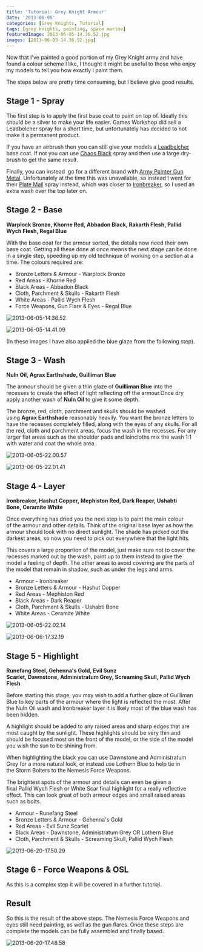 ```yaml
---
title: 'Tutorial: Grey Knight Armour'
date: '2013-06-05'
categories: [Grey Knights, Tutorial]
tags: [grey knights, painting, space marine]
featuredImage: 2013-06-05-14.36.52.jpg
images: [2013-06-05-14.36.52.jpg]
---
```


Now that I've painted a good portion of my Grey Knight army and have found a colour scheme I like, I thought it might be useful to those who enjoy my models to tell you how exactly I paint them.

The steps below are pretty time consuming, but I believe give good results.

## Stage 1 - Spray

The first step is to apply the first base coat to paint on top of. Ideally this should be a silver to make your life easier. Games Workshop did sell a Leadbelcher spray for a short time, but unfortunately has decided to not make it a permanent product.

If you have an airbrush then you can still give your models a [Leadbelcher](http://www.games-workshop.com/en-EU/Citadel-Base?s=99189950028) base coat. If not you can use [Chaos Black](http://www.games-workshop.com/en-EU/Chaos-Black-Spray-GLOBAL) spray and then use a large dry-brush to get the same result.

Finally, you can instead  go for a different brand with [Army Painter Gun Metal](http://www.amazon.co.uk/Painter-Colour-Primer-Gun-Metal/dp/B00OQ820JG). Unfortunately at the time this was unavailable, so instead I went for their [Plate Mail](http://www.amazon.co.uk/Army-Painter-Plate-Spray-Primer-x/dp/B005WH318Y/) spray instead, which was closer to [Ironbreaker](http://www.games-workshop.com/en-EU/Citadel-Layer?s=99189951059), so I used an extra wash over the top later on.

## Stage 2 - Base

**Warplock Bronze, Khorne Red, Abbadon Black, Rakarth Flesh, Pallid Wych Flesh, Regal Blue**

With the base coat for the armour sorted, the details now need their own base coat. Getting all these done at once means the next stage can be done in a single step, speeding up my old technique of working on a section at a time. The colours required are:

- Bronze Letters & Armour - Warplock Bronze
- Red Areas - Khorne Red
- Black Areas - Abbadon Black
- Cloth, Parchment & Skulls - Rakarth Flesh
- White Areas - Pallid Wych Flesh
- Force Weapons, Gun Flare & Eyes - Regal Blue

![2013-06-05-14.36.52](2013-06-05-14.36.52.jpg)

![2013-06-05-14.41.09](2013-06-05-14.41.09.jpg)

(In these images I have also applied the blue glaze from the following step).

## Stage 3 - Wash

**Nuln Oil, Agrax Earthshade, Guilliman Blue**

The armour should be given a thin glaze of **Guilliman Blue** into the recesses to create the effect of light reflecting off the armour.Once dry apply another wash of **Nuln Oil** to give it some depth.

The bronze, red, cloth, parchment and skulls should be washed using **Agrax Earthshade** reasonably heavily. You want the bronze letters to have the recesses completely filled, along with the eyes of any skulls. For all the red, cloth and parchment areas, focus the wash in the recesses. For any larger flat areas such as the shoulder pads and loincloths mix the wash 1:1 with water and coat the whole area.

![2013-06-05-22.00.57](2013-06-05-22.00.57.jpg)

![2013-06-05-22.01.41](2013-06-05-22.01.41.jpg)

## Stage 4 - Layer

**Ironbreaker, Hashut Copper, Mephiston Red, Dark Reaper, Ushabti Bone, Ceramite White**

Once everything has dried you the next step is to paint the main colour of the armour and other details. Think of the original base layer as how the armour should look with no direct sunlight. The shade has picked out the darkest areas, so now you need to pick out everywhere that the light hits.

This covers a large proportion of the model, just make sure not to cover the recesses marked out by the wash, paint up to them instead to give the model a feeling of depth. The other areas to avoid covering are the parts of the model that remain in shadow, such as under the legs and arms.

- Armour - Ironbreaker
- Bronze Letters & Armour - Hashut Copper
- Red Areas - Mephiston Red
- Black Areas - Dark Reaper
- Cloth, Parchment & Skulls - Ushabti Bone
- White Areas - Ceramite White

![2013-06-05-22.02.14](2013-06-05-22.02.14.jpg)

![2013-06-06-17.32.19](2013-06-06-17.32.19.jpg)

## Stage 5 - Highlight

**Runefang Steel, Gehenna's Gold, Evil Sunz Scarlet, Dawnstone, Administratum Grey, Screaming Skull, Pallid Wych Flesh**

Before starting this stage, you may wish to add a further glaze of Guilliman Blue to key parts of the armour where the light is reflected the most. After the Nuln Oil wash and Ironbreaker layer it is likely most of the blue wash has been hidden.

A highlight should be added to any raised areas and sharp edges that are most caught by the sunlight. These highlights should be very thin and should be focused most on the front of the model, or the side of the model you wish the sun to be shining from.

When highlighting the black you can use Dawnstone and Administratum Grey for a more natural look, or instead use Lothern Blue to help tie in the Storm Bolters to the Nemesis Force Weapons.

The brightest spots of the armour and details can even be given a final Pallid Wych Flesh or White Scar final highlight for a really reflective effect. This can look great of both armour edges and small raised areas such as bolts.

- Armour - Runefang Steel
- Bronze Letters & Armour - Gehenna's Gold
- Red Areas - Evil Sunz Scarlet
- Black Areas - Dawnstone, Administratum Grey OR Lothern Blue
- Cloth, Parchment & Skulls - Screaming Skull, Pallid Wych Flesh

![2013-06-20-17.50.29](2013-06-20-17.50.29.jpg)

## Stage 6 - Force Weapons & OSL

As this is a complex step it will be covered in a further tutorial.

## Result

So this is the result of the above steps. The Nemesis Force Weapons and eyes still need painting, as well as the gun flares. Once these steps are complete the models can be fully assembled and finally based.

![2013-06-20-17.48.58](2013-06-20-17.48.58.jpg)
